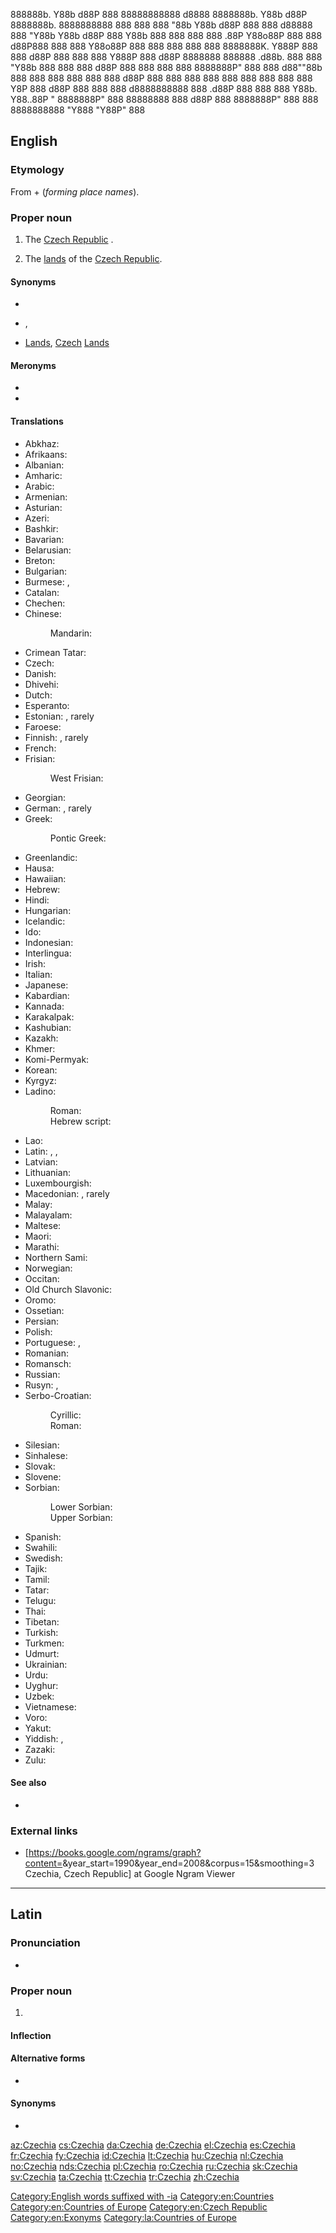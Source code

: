 888888b.   Y88b   d88P 888          88888888888        d8888 8888888b.  Y88b   d88P     8888888b.  8888888888 888             888 
888  "88b   Y88b d88P  888              888           d88888 888  "Y88b  Y88b d88P      888   Y88b 888        888             888 
888  .88P    Y88o88P   888              888          d88P888 888    888   Y88o88P       888    888 888        888             888 
8888888K.     Y888P    888              888         d88P 888 888    888    Y888P        888   d88P 8888888    888888  .d88b.  888 
888  "Y88b     888     888              888        d88P  888 888    888     888         8888888P"  888        888    d88""88b 888 
888    888     888     888              888       d88P   888 888    888     888         888        888        888    888  888 Y8P 
888   d88P     888     888              888      d8888888888 888  .d88P     888         888        888        Y88b.  Y88..88P  "  
8888888P"      888     88888888         888     d88P     888 8888888P"      888         888        8888888888  "Y888  "Y88P"  888

==English==
{{slim-wikipedia|Czech Republic}}
{{slim-wikipedia|Name of the Czech Republic}}

===Etymology===
From {{m|en|Czech}} + {{m|la|-ia}} (''forming place names'').

===Proper noun===
{{en-proper noun}}

# {{lb|en|rare}} The [[Czech Republic]] {{gloss|nation in Europe}}.
# {{lb|en|rare}} The [[land]]s of the [[Czech Republic]].

====Synonyms====
* {{l|en|Czech Republic}}
* {{l|en|Czechland}}, {{l|en|Czechlands}}
* {{l|en|Bohemian}} [[land|Lands]], [[Czech]] [[land|Lands]]

====Meronyms====
* {{l|en|Bohemia}}
* {{l|en|Moravia}}

====Translations====
{{trans-top|country in Europe}}
* Abkhaz: {{t|ab|Чехиа|sc=Cyrl}}
* Afrikaans: {{t|af|Tsjeggië}}
* Albanian: {{t+|sq|Çekia|f}}
* Amharic: {{t|am|ቼክ|sc=Ethi}}
* Arabic: {{t|ar|تشيكيا|f}}
* Armenian: {{t|hy|Չեխիա|sc=Armn}}
* Asturian: {{t+|ast|Chequia|f}}
* Azeri: {{t+|az|Çexiya}}
* Bashkir: {{t|ba|Чехия|sc=Cyrl}}
* Bavarian: {{t|bar|Tschechei}}
* Belarusian: {{t|be|Чэ́хія|f|sc=Cyrl}}
* Breton: {{t|br|Tchekia}}
* Bulgarian: {{t+|bg|Че́хия|f|sc=Cyrl}}
* Burmese: {{t|my|ခ္ယက္|sc=Mymr}}, {{t|my|ချက်သမ္မတနိုင်ငံ|sc=Mymr}}
* Catalan: {{t+|ca|Txèquia|f}}
* Chechen: {{t|ce|Чехи}}
* Chinese:
*: Mandarin: {{t+|cmn|捷克|tr=Jiékè|sc=Hani}}
* Crimean Tatar: {{t|crh|Çehiya}}
* Czech: {{t+|cs|Česko|n}}
* Danish: {{t+|da|Tjekkiet}}
* Dhivehi: {{t|dv|ޗެކް|sc=Thaa}}
* Dutch: {{t+|nl|Tsjechië|n}}
* Esperanto: {{t|eo|Ĉeĥio}}
* Estonian: {{t+|et|Tšehhi}}, rarely {{t|et|Tšehhimaa}}
* Faroese: {{t|fo|Kekkia|n}}
* Finnish: {{t+|fi|Tšekki}}, rarely {{t|fi|Tšekinmaa}}
* French: {{t+|fr|Tchéquie|f}}
* Frisian:
*: West Frisian: {{t|fy|Tsjechje}}
* Georgian: {{t|ka|ჩეხეთი|sc=Geor}}
* German: {{t+|de|Tschechien|n}}, rarely {{t+|de|Tschechei|f}}
* Greek: {{t+|el|Τσεχία|f|sc=Grek}}
*: Pontic Greek: {{t|pnt|Τσεχία}}
* Greenlandic: {{t|kl|Tjekkia}}
* Hausa: {{t|ha|Kazech}}
* Hawaiian: {{t|haw|Tiekia}}
* Hebrew: {{t|he|צ'כיה|f|tr=chekhia|sc=Hebr}}
* Hindi: {{t+|hi|चेक|tr=cek|sc=Deva}}
* Hungarian: {{t+|hu|Csehország}}
* Icelandic: {{t+|is|Tékkland}}
* Ido: {{t+|io|Chekia}}
* Indonesian: {{t|id|Ceko}}
* Interlingua: {{t|ia|Chechia}}
* Irish: {{t|ga|Seic|alt=an tSeic|f}}
* Italian: {{t+|it|Cechia|f}}
* Japanese: {{t+|ja|チェコ|tr=Cheko}}
* Kabardian: {{t|kbd|Чехиэ}}
* Kannada: {{t+|kn|ಜೆಕ್|sc=Knda}}
* Karakalpak: {{t|kaa|Shexiya}}
* Kashubian: {{t|csb|Czeskô|n}}
* Kazakh: {{t|kk|Чехия|sc=Cyrl}}
* Khmer: {{t+|km|ឆែក|tr=chaek|sc=Khmr}}
* Komi-Permyak: {{t|koi|Ческо}}
* Korean: {{t|ko|^체코|sc=Hang}}
* Kyrgyz: {{t|ky|Чехия|sc=Cyrl}}
* Ladino: 
*: Roman: {{t|lad|Chekia|f}}
*: Hebrew script: {{t|lad|צ'אקא|f}}
{{trans-mid}}
* Lao: {{t|lo|ເຊັກກີ|sc=Laoo}}
* Latin: {{t|la|Cechia|f}}, {{t|la|Czechia|f}}, {{t|la|Tzechia|f}}
* Latvian: {{t+|lv|Čehija|f}}
* Lithuanian: {{t+|lt|Čekija|f}}
* Luxembourgish: {{t+|lb|Tschechei|alt=d'Tschechei}}
* Macedonian: {{t+|mk|Че́шка|f|sc=Cyrl}}, rarely {{t|mk|Че́хија|f|sc=Cyrl}}
* Malay: {{t|ms|Czech}}
* Malayalam: {{t|ml|ചെക്ക്‌|sc=Mlym}}
* Maltese: {{t|mt|Ċekja|f}}
* Maori: {{t|mi|Tīekia}}
* Marathi: {{t|mr|चेक|tr=cek|sc=Deva}}
* Northern Sami: {{t|se|Čeahkka}}
* Norwegian: {{t+|no|Tsjekkia}}
* Occitan: {{t+|oc|Chequia|f}}
* Old Church Slavonic: {{t|cu|Чєшьско|n|alt=Чє́шьско|sc=Cyrs}}
* Oromo: {{t|om|Cheekiyaa}}
* Ossetian: {{t|os|Чехи|sc=Cyrl}}
* Persian: {{t+|fa|چک|tr=ček|sc=fa-Arab}}
* Polish: {{t+|pl|Czechy|p}}
* Portuguese: {{t+|pt|Chéquia|f}}, {{t+|pt|Tchéquia|f}}
* Romanian: {{t+|ro|Cehia|f}}
* Romansch: {{t|rm|Tschechia|f}}
* Russian: {{t+|ru|Че́хия|f}}
* Rusyn: {{t|rue|Че́сько|n|sc=Cyrl}}, {{t|rue|Чехія|f|sc=Cyrl}}
* Serbo-Croatian:
*: Cyrillic: {{t|sh|Чешка|f|sc=Cyrl}}
*: Roman: {{t+|sh|Češka|f}}
* Silesian: {{t|szl|Czesko|n}}
* Sinhalese: {{t|si|චෙක්|sc=Sinh}}
* Slovak: {{t+|sk|Česko|n}}
* Slovene: {{t+|sl|Čéška|f}}
* Sorbian:
*: Lower Sorbian: {{t|dsb|Česka|f}}
*: Upper Sorbian: {{t|hsb|Čěska|f}}
* Spanish: {{t+|es|Chequia|f}}
* Swahili: {{t|sw|Ucheki}}
* Swedish: {{t+|sv|Tjeckien}}
* Tajik: {{t|tg|Чехия|sc=Cyrl}}
* Tamil: {{t|ta|செக்|sc=Taml}}
* Tatar: {{t|tt|Чехия|sc=Cyrl}}
* Telugu: {{t|te|చెక్|sc=Telu}}
* Thai: {{t|th|เช็กเกีย|tr=Chekkia|sc=Thai}}
* Tibetan: {{t|bo|ཅེ་ཁེ།|sc=Tibt}}
* Turkish: {{t+|tr|Çekya}}
* Turkmen: {{t|tk|Çehiýa}}
* Udmurt: {{t|udm|Чехия|sc=Cyrl}}
* Ukrainian: {{t+|uk|Че́хія|f|sc=Cyrl}}
* Urdu: {{t|ur|چیک|tr=cek|sc=ur-Arab}}
* Uyghur: {{t|ug|چېخ|sc=ug-Arab}}
* Uzbek: {{t+|uz|Chexiya}}
* Vietnamese: {{t|vi|Séc}}
* Voro: {{t|vor|Tsehhi}}
* Yakut: {{t|sah|Чехия|sc=Cyrl}}
* Yiddish: {{t|yi|טשעכײַ|f|sc=Hebr}}, {{t|yi|טשעכיע|f}}
* Zazaki: {{qualifier|Southern Zazaki}} {{t|zza|Çekıstan}}
* Zulu: {{t|zu|ITsheki}}
{{trans-bottom}}

====See also====
* {{list:countries of Europe/en}}

===External links===
* [https://books.google.com/ngrams/graph?content={{urlencode:Czechia, Czech Republic}}&year_start=1990&year_end=2008&corpus=15&smoothing=3 Czechia, Czech Republic] at Google Ngram Viewer

[[Category:English words suffixed with -ia]]
[[Category:en:Countries]]
[[Category:en:Countries of Europe]]
[[Category:en:Czech Republic]]
[[Category:en:Exonyms]]

----

==Latin==
{{wikipedia|lang=la}}

===Pronunciation===
* {{la-IPA}}

===Proper noun===
{{la-proper noun|Czechia|Czechiae|f|first}}

# {{lb|la|New Latin}} {{l|en|Czechia}} {{gloss|the Czech Republic}}

====Inflection====
{{la-decl-1st|loc=1|num=sg|Czechi}}

====Alternative forms====
* {{l|la|Cechia}}

====Synonyms====
* {{l|la|Bohemia}}

[[Category:la:Countries of Europe]]

[[az:Czechia]]
[[cs:Czechia]]
[[da:Czechia]]
[[de:Czechia]]
[[el:Czechia]]
[[es:Czechia]]
[[fr:Czechia]]
[[fy:Czechia]]
[[id:Czechia]]
[[lt:Czechia]]
[[hu:Czechia]]
[[nl:Czechia]]
[[no:Czechia]]
[[nds:Czechia]]
[[pl:Czechia]]
[[ro:Czechia]]
[[ru:Czechia]]
[[sk:Czechia]]
[[sv:Czechia]]
[[ta:Czechia]]
[[tt:Czechia]]
[[tr:Czechia]]
[[zh:Czechia]]
